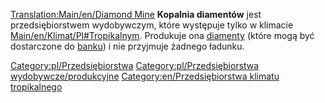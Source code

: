 [[Translation:Main/en/Diamond Mine]]{{en/-}}
{{pl/Przedsiębiorstwa|image=Diamondmine.png
|name=Kopalnia diamentów
|climates=[[Main/en/Klimat/Pl#Tropikalny]]
|accepts=Nic
|produces=[[Main/pl/Diamenty|Diamenty]]
}}
'''Kopalnia diamentów''' jest przedsiębiorstwem wydobywczym, które występuje tylko w klimacie [[Main/en/Klimat/Pl#Tropikalny]]m. Produkuje ona [[Main/pl/Diamenty|diamenty]] (które mogą być dostarczone do [[Main/pl/Bank|banku]]) i nie przyjmuje żadnego ładunku. 

{{pl/Navbox Industries}}

[[Category:pl/Przedsiębiorstwa]]
[[Category:pl/Przedsiębiorstwa wydobywcze/produkcyjne]]
[[Category:en/Przedsiębiorstwa klimatu tropikalnego]]